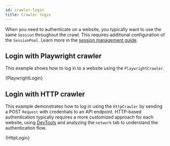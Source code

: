```yaml
---
id: crawler-login
title: Crawler login
---
```




When you need to authenticate on a website, you typically want to use the same <ApiLink to="class/Session">`Session`</ApiLink> throughout the crawl. This requires additional configuration of the <ApiLink to="class/SessionPool">`SessionPool`</ApiLink>. Learn more in the [session management guide](../guides/session-management).

## Login with Playwright crawler

This example shows how to log in to a website using the <ApiLink to="class/PlaywrightCrawler">`PlaywrightCrawler`</ApiLink>.

<RunnableCodeBlock className="language-python" language="python">
    {PlaywrightLogin}
</RunnableCodeBlock>

## Login with HTTP crawler

This example demonstrates how to log in using the <ApiLink to="class/HttpCrawler">`HttpCrawler`</ApiLink> by sending a POST <ApiLink to="class/Request">`Request`</ApiLink> with credentials to an API endpoint. HTTP-based authentication typically requires a more customized approach for each website, using [DevTools](https://developer.chrome.com/docs/devtools/overview) and analyzing the `network` tab to understand the authentication flow.

<RunnableCodeBlock className="language-python" language="python">
    {HttpLogin}
</RunnableCodeBlock>
